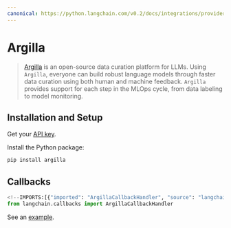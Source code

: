 ```yaml
---
canonical: https://python.langchain.com/v0.2/docs/integrations/providers/argilla/
---
```


# Argilla

>[Argilla](https://argilla.io/) is an open-source data curation platform for LLMs. 
> Using `Argilla`, everyone can build robust language models through faster data curation 
> using both human and machine feedback. `Argilla` provides support for each step in the MLOps cycle, 
> from data labeling to model monitoring.

## Installation and Setup

Get your [API key](https://platform.openai.com/account/api-keys).

Install the Python package:

```bash
pip install argilla
```

## Callbacks


```python
<!--IMPORTS:[{"imported": "ArgillaCallbackHandler", "source": "langchain.callbacks", "docs": "https://api.python.langchain.com/en/latest/callbacks/langchain_community.callbacks.argilla_callback.ArgillaCallbackHandler.html", "title": "Argilla"}]-->
from langchain.callbacks import ArgillaCallbackHandler
```

See an [example](/docs/integrations/callbacks/argilla).